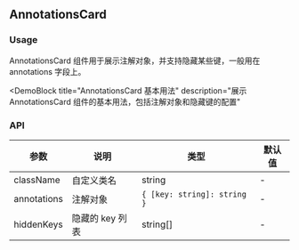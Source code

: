 
## AnnotationsCard

### Usage

AnnotationsCard 组件用于展示注解对象，并支持隐藏某些键，一般用在 annotations 字段上。

<DemoBlock
  title="AnnotationsCard 基本用法"
  description="展示 AnnotationsCard 组件的基本用法，包括注解对象和隐藏键的配置"
>
  <Demo />
</DemoBlock>

### API

| 参数        | 说明            | 类型                        | 默认值 |
| ----------- | --------------- | --------------------------- | ------ |
| className   | 自定义类名      | string                      | -      |
| annotations | 注解对象        | `{ [key: string]: string }` | -      |
| hiddenKeys  | 隐藏的 key 列表 | string[]                    | -      |
